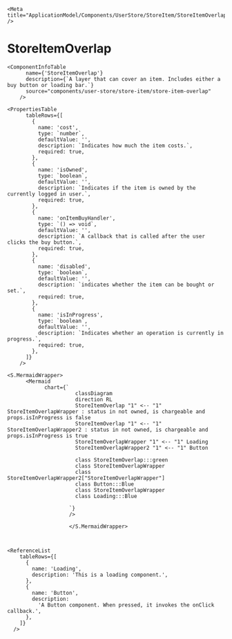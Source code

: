 

    <Meta title="ApplicationModel/Components/UserStore/StoreItem/StoreItemOverlap/docs" />

# StoreItemOverlap

    <ComponentInfoTable
          name={'StoreItemOverlap'}
          description={`A layer that can cover an item. Includes either a buy button or loading bar.`}
          source="components/user-store/store-item/store-item-overlap"
        />

    <PropertiesTable
          tableRows={[
            {
              name: 'cost',
              type: `number`,
              defaultValue: '',
              description: `Indicates how much the item costs.`,
              required: true,
            },
            {
              name: 'isOwned',
              type: `boolean`,
              defaultValue: '',
              description: `Indicates if the item is owned by the currently logged in user.`,
              required: true,
            },
            {
              name: 'onItemBuyHandler',
              type: `() => void`,
              defaultValue: '',
              description: `A callback that is called after the user clicks the buy button.`,
              required: true,
            },
            {
              name: 'disabled',
              type: `boolean`,
              defaultValue: '',
              description: `indicates whether the item can be bought or set.`,
              required: true,
            },
            {
              name: 'isInProgress',
              type: `boolean`,
              defaultValue: '',
              description: `Indicates whether an operation is currently in progress.`,
              required: true,
            },
          ]}
        />

    <S.MermaidWrapper>
          <Mermaid
                chart={`
                          classDiagram
                          direction RL
                          StoreItemOverlap "1" <-- "1" StoreItemOverlapWrapper : status in not owned, is chargeable and props.isInProgress is false
                          StoreItemOverlap "1" <-- "1" StoreItemOverlapWrapper2 : status in not owned, is chargeable and props.isInProgress is true
                          StoreItemOverlapWrapper "1" <-- "1" Loading
                          StoreItemOverlapWrapper2 "1" <-- "1" Button

                          class StoreItemOverlap:::green
                          class StoreItemOverlapWrapper
                          class StoreItemOverlapWrapper2["StoreItemOverlapWrapper"]
                          class Button:::Blue
                          class StoreItemOverlapWrapper
                          class Loading:::Blue

                        `}
                        />

                        </S.MermaidWrapper>



    <ReferenceList
        tableRows={[
          {
            name: 'Loading',
            description: 'This is a loading component.',
          },
          {
            name: 'Button',
            description:
              'A Button component. When pressed, it invokes the onClick callback.',
          },
        ]}
      />

